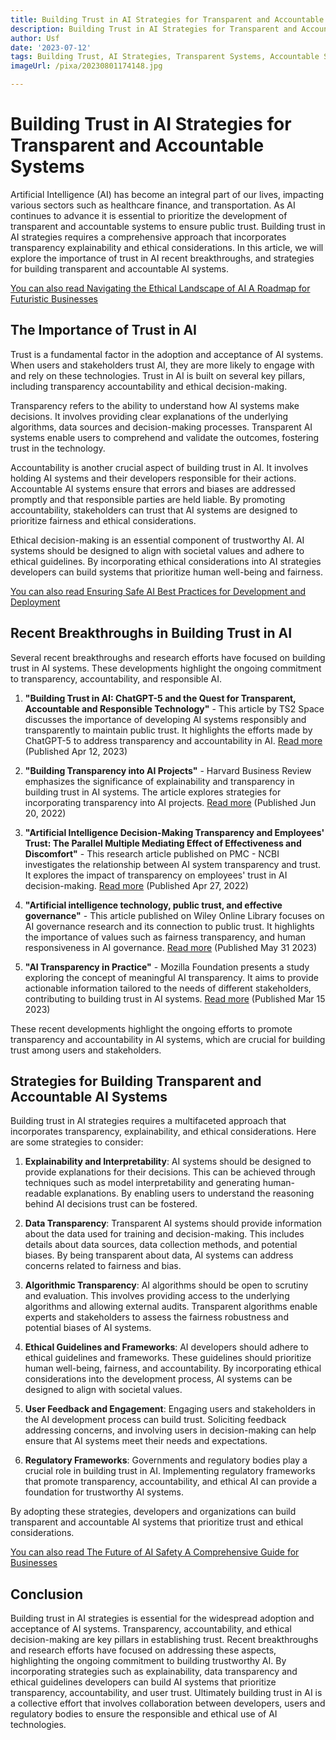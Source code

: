 ```yaml
---
title: Building Trust in AI Strategies for Transparent and Accountable Systems
description: Building Trust in AI Strategies for Transparent and Accountable Systems
author: Usf
date: '2023-07-12'
tags: Building Trust, AI Strategies, Transparent Systems, Accountable Systems
imageUrl: /pixa/20230801174148.jpg

---
```

# Building Trust in AI Strategies for Transparent and Accountable Systems

Artificial Intelligence (AI) has become an integral part of our lives, impacting  various sectors such as healthcare finance, and transportation. As AI continues to  advance it is essential to prioritize the development of transparent and accountable systems to ensure public trust. Building trust in AI strategies requires a  comprehensive approach that incorporates transparency explainability and ethical considerations. In this article,  we will explore the importance of trust in  AI recent breakthroughs, and strategies for building transparent and accountable AI systems.

[You can also read Navigating the Ethical Landscape of AI A Roadmap for  Futuristic Businesses](Navigating%20the%20Ethical%20Landscape%20of%20AI%20A%20Roadmap%20for%20Futuristic%20Businesses)


## The Importance of Trust in AI

Trust is a fundamental  factor in the adoption and acceptance of AI systems. When users and stakeholders trust AI, they are more likely to engage with  and rely on these technologies.  Trust in AI is built on several key pillars, including  transparency  accountability  and ethical  decision-making.

Transparency refers to the ability to understand how AI systems make decisions. It involves providing  clear explanations of the underlying algorithms, data sources and decision-making processes. Transparent AI systems enable  users to comprehend and  validate the outcomes, fostering trust in the technology.

Accountability is another crucial aspect of building  trust in AI. It  involves holding AI systems and  their developers  responsible for their actions. Accountable AI systems ensure that errors and biases are addressed  promptly and that responsible  parties  are held liable. By promoting accountability, stakeholders can trust that AI systems are designed to  prioritize fairness and ethical considerations.

Ethical decision-making is an essential component of trustworthy AI. AI systems should be designed to align with societal  values and adhere to ethical guidelines. By incorporating ethical considerations into AI strategies developers can build systems that prioritize human well-being and fairness.

[You can also read Ensuring Safe AI Best Practices for Development and Deployment](Ensuring%20Safe%20AI%20Best%20Practices%20for%20Development%20and%20Deployment)


## Recent Breakthroughs in  Building Trust in AI

Several recent breakthroughs and  research efforts have  focused on building trust in AI systems. These developments highlight  the ongoing commitment to transparency, accountability, and responsible AI.

1. **"Building Trust  in AI: ChatGPT-5 and the  Quest for Transparent, Accountable and Responsible Technology"** - This article by TS2 Space discusses the importance of developing AI systems  responsibly and transparently to maintain public trust. It highlights  the efforts made by ChatGPT-5 to address  transparency and accountability  in AI. [Read more](https://ts2.space/en/building-trust-in-ai-chatgpt-5-and-the-quest-for-transparent-accountable-and-responsible-technology/) (Published Apr  12, 2023)

2. **"Building  Transparency into AI Projects"** - Harvard Business Review emphasizes the significance of explainability and transparency  in building trust  in AI systems. The article explores strategies  for incorporating transparency into  AI projects. [Read more](https://hbr.org/2022/06/building-transparency-into-ai-projects) (Published Jun 20, 2022)

3. **"Artificial Intelligence  Decision-Making Transparency and Employees' Trust: The Parallel Multiple Mediating Effect of Effectiveness and Discomfort"** -  This research article  published on PMC - NCBI investigates the relationship  between AI system transparency and trust.  It explores the impact of transparency on employees' trust in AI decision-making. [Read more](https://www.ncbi.nlm.nih.gov/pmc/articles/PMC9138134/) (Published Apr 27, 2022)

4. **"Artificial intelligence technology, public trust, and effective governance"** - This article  published on Wiley Online Library focuses on AI governance research and its connection to public trust. It highlights the importance of values such as fairness transparency, and human responsiveness  in AI governance. [Read  more](https://onlinelibrary.wiley.com/doi/full/10.1111/ropr.12555) (Published May 31 2023)

5.  **"AI Transparency in Practice"** - Mozilla Foundation presents  a study exploring the concept of meaningful  AI transparency. It aims to provide actionable information tailored to the needs of different  stakeholders, contributing to building trust in AI systems. [Read more](https://foundation.mozilla.org/en/research/library/ai-transparency-in-practice/ai-transparency-in-practice/) (Published Mar  15 2023)

These recent developments highlight the  ongoing efforts to promote transparency and accountability in AI  systems, which are crucial for building trust among users and stakeholders.

## Strategies for Building Transparent and  Accountable AI Systems

Building trust in AI  strategies requires a multifaceted approach that incorporates transparency, explainability, and ethical considerations. Here are some strategies to consider:

1. **Explainability and Interpretability**: AI systems should be designed to provide explanations for  their decisions. This can be achieved through techniques such as model interpretability and generating human-readable explanations. By enabling  users to understand the reasoning behind AI  decisions trust can be fostered.

2. **Data Transparency**:  Transparent AI systems should provide information about the  data used for  training and decision-making. This includes details about  data sources, data collection  methods, and  potential biases. By  being transparent about data, AI  systems can address concerns related to fairness and bias.

3.  **Algorithmic Transparency**: AI algorithms should be  open  to scrutiny and evaluation. This involves providing  access to the underlying algorithms and allowing external audits.  Transparent algorithms enable experts  and stakeholders  to assess the fairness robustness and potential biases of AI systems.

4.  **Ethical Guidelines and Frameworks**: AI developers should adhere to ethical  guidelines and frameworks. These guidelines should prioritize human well-being, fairness, and accountability. By incorporating ethical considerations into the development process, AI systems  can be designed to align with societal values.

5. **User  Feedback and Engagement**: Engaging users and stakeholders in the AI development process can build trust. Soliciting feedback addressing concerns,  and involving users in decision-making can help ensure  that AI systems meet their needs and expectations.

6. **Regulatory Frameworks**: Governments and regulatory bodies play  a crucial role in building trust in AI. Implementing regulatory frameworks  that promote transparency, accountability, and ethical  AI can provide a foundation for trustworthy AI systems.

By  adopting these strategies, developers and organizations can build transparent and accountable AI systems that  prioritize trust and ethical considerations.

[You can also read The Future of AI Safety A Comprehensive Guide for Businesses](The%20Future%20of%20AI%20Safety%20A%20Comprehensive%20Guide%20for%20Businesses)


## Conclusion

Building trust in AI strategies is essential for the widespread adoption and acceptance of AI systems. Transparency, accountability, and  ethical decision-making are  key pillars in establishing trust. Recent breakthroughs and  research efforts have focused on addressing these aspects,  highlighting the ongoing commitment to building trustworthy AI. By incorporating strategies such as explainability, data transparency  and ethical guidelines  developers can build  AI systems that prioritize transparency,  accountability, and  user trust. Ultimately building trust in  AI is a collective effort that involves collaboration between developers, users and regulatory  bodies to ensure the responsible and ethical use of AI technologies.